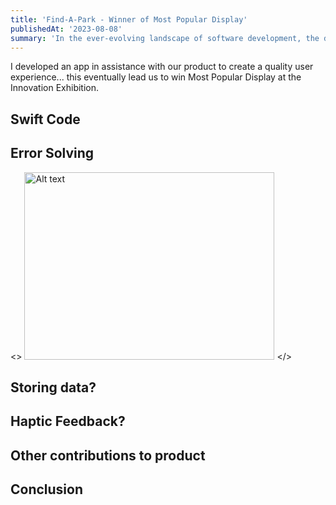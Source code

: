 ```yaml
---
title: 'Find-A-Park - Winner of Most Popular Display'
publishedAt: '2023-08-08'
summary: 'In the ever-evolving landscape of software development, the debate between dynamic and static typing continues to be a hot topic.'
---
```


I developed an app in assistance with our product to create a quality user experience... this eventually lead us to win Most Popular Display at the Innovation Exhibition.

## Swift Code

## Error Solving
<>
  <img src="/images/findapark_error.gif" alt="Alt text" width="400" height="300" />
</>



## Storing data?


## Haptic Feedback?

## Other contributions to product

## Conclusion
